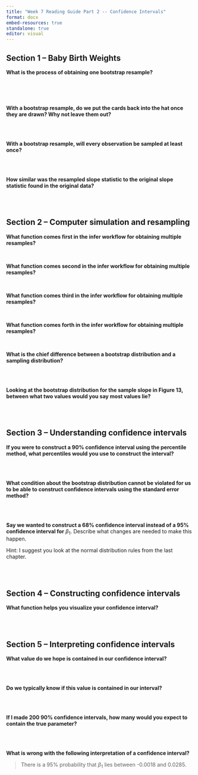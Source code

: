 ```yaml
---
title: "Week 7 Reading Guide Part 2 -- Confidence Intervals"
format: docx 
embed-resources: true
standalone: true
editor: visual
---
```


## Section 1 -- Baby Birth Weights

**What is the process of obtaining one bootstrap resample?**

</br> </br> </br>

**With a bootstrap resample, do we put the cards back into the hat once they are drawn? Why not leave them out?**

</br> </br>

**With a bootstrap resample, will every observation be sampled at least once?**

</br> </br>

**How similar was the resampled slope statistic to the original slope statistic found in the original data?**

</br> </br>

## Section 2 -- Computer simulation and resampling

**What function comes first in the infer workflow for obtaining multiple resamples?**

</br>

**What function comes second in the infer workflow for obtaining multiple resamples?**

</br>

**What function comes third in the infer workflow for obtaining multiple resamples?**

</br>

**What function comes forth in the infer workflow for obtaining multiple resamples?**

</br>

**What is the chief difference between a bootstrap distribution and a sampling distribution?**

</br> </br>

**Looking at the bootstrap distribution for the sample slope in Figure 13, between what two values would you say most values lie?**

</br> </br>

## Section 3 -- Understanding confidence intervals

**If you were to construct a 90% confidence interval using the percentile method, what percentiles would you use to construct the interval?**

</br> </br>

**What condition about the bootstrap distribution cannot be violated for us to be able to construct confidence intervals using the standard error method?**

</br> </br>

**Say we wanted to construct a 68% confidence interval instead of a 95% confidence interval for** $\beta_1$. Describe what changes are needed to make this happen.

::: callout-tip
Hint: I suggest you look at the normal distribution rules from the last chapter.
:::

</br> </br>

## Section 4 -- Constructing confidence intervals

**What function helps you visualize your confidence interval?**

</br> </br>

## Section 5 -- Interpreting confidence intervals

**What value do we hope is contained in our confidence interval?**

</br> </br>

**Do we typically know if this value is contained in our interval?**

</br> </br>

**If I made 200 90% confidence intervals, how many would you expect to contain the true parameter?**

</br> </br>

**What is wrong with the following interpretation of a confidence interval?**

> There is a 95% probability that $\beta_1$ lies between -0.0018 and 0.0285.

</br> </br>
